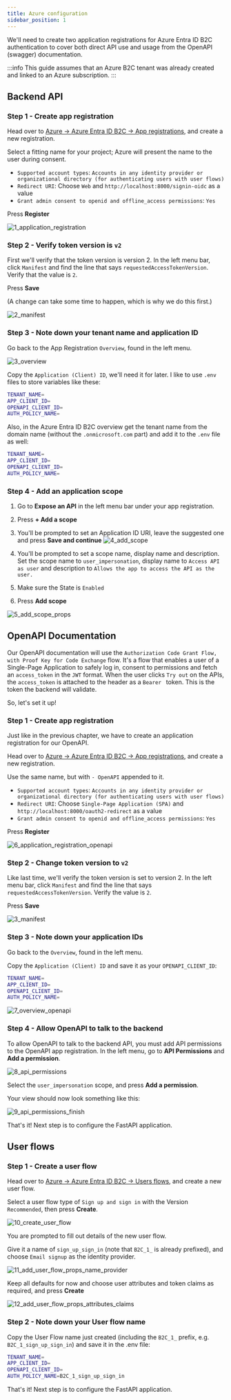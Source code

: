 ```yaml
---
title: Azure configuration
sidebar_position: 1
---
```


We'll need to create two application registrations for Azure Entra ID B2C authentication to cover both direct API
use and usage from the OpenAPI (swagger) documentation.

:::info
This guide assumes that an Azure B2C tenant was already created and linked to an Azure subscription.
:::


## Backend API

### Step 1 - Create app registration
Head over to
[Azure -> Azure Entra ID B2C -> App registrations](https://portal.azure.com/#view/Microsoft_AAD_B2CAdmin/TenantManagementMenuBlade/~/registeredApps),
and create a new registration.

Select a fitting name for your project; Azure will present the name to the user during consent.

* `Supported account types`: `Accounts in any identity provider or organizational directory (for authenticating users with user flows)`
* `Redirect URI`: Choose `Web` and `http://localhost:8000/signin-oidc` as a value
* `Grant admin consent to openid and offline_access permissions`: `Yes`

Press **Register**

![1_application_registration](../../static/img/b2c/1_application_registration.png)

### Step 2 - Verify token version is `v2`

First we'll verify that the token version is version 2. In the left menu bar, click `Manifest` and find the line
that says `requestedAccessTokenVersion`. Verify that the value is `2`.

Press **Save**

(A change can take some time to happen, which is why we do this first.)

![2_manifest](../../static/img/b2c/2_manifest.png)


### Step 3 - Note down your tenant name and application ID

Go back to the App Registration `Overview`, found in the left menu.

![3_overview](../../static/img/b2c/3_overview.png)

Copy the `Application (Client) ID`, we'll need it for later. I like to use `.env` files to
store variables like these:

```bash title=".env" {2}
TENANT_NAME=
APP_CLIENT_ID=
OPENAPI_CLIENT_ID=
AUTH_POLICY_NAME=
```

Also, in the Azure Entra ID B2C overview get the tenant name from the domain name (without the `.onmicrosoft.com` part)
and add it to the `.env` file as well:

```bash title=".env" {1}
TENANT_NAME=
APP_CLIENT_ID=
OPENAPI_CLIENT_ID=
AUTH_POLICY_NAME=
```




### Step 4 - Add an application scope

1. Go to **Expose an API** in the left menu bar under your app registration.
2. Press **+ Add a scope**
3. You'll be prompted to set an Application ID URI, leave the suggested one and press **Save and continue**
![4_add_scope](../../static/img/b2c/4_add_scope.png)

4. You'll be prompted to set a scope name, display name and description. Set the scope name to `user_impersonation`,
display name to `Access API as user` and description to `Allows the app to access the API as the user.`
5. Make sure the State is `Enabled`
6. Press **Add scope**


![5_add_scope_props](../../static/img/b2c/5_add_scope_props.png)


## OpenAPI Documentation
Our OpenAPI documentation will use the `Authorization Code Grant Flow, with Proof Key for Code Exchange` flow.
It's a flow that enables a user of a Single-Page Application to safely log in, consent to permissions and fetch an `access_token`
in the `JWT` format. When the user clicks `Try out` on the APIs, the `access_token` is attached to the header as a `Bearer ` token.
This is the token the backend will validate.

So, let's set it up!

### Step 1 - Create app registration
Just like in the previous chapter, we have to create an application registration for our OpenAPI.

Head over to
[Azure -> Azure Entra ID B2C -> App registrations](https://portal.azure.com/#view/Microsoft_AAD_B2CAdmin/TenantManagementMenuBlade/~/registeredApps),
and create a new registration.

Use the same name, but with `- OpenAPI` appended to it.

* `Supported account types`: `Accounts in any identity provider or organizational directory (for authenticating users with user flows)`
* `Redirect URI`: Choose `Single-Page Application (SPA)` and `http://localhost:8000/oauth2-redirect` as a value
* `Grant admin consent to openid and offline_access permissions`: `Yes`

Press **Register**

![6_application_registration_openapi](../../static/img/b2c/6_application_registration_openapi.png)


### Step 2 - Change token version to `v2`

Like last time, we'll verify the token version is set to version 2. In the left menu bar, click `Manifest` and find the line
that says `requestedAccessTokenVersion`. Verify the value is `2`.

Press **Save**

![3_manifest](../../static/img/b2c/2_manifest.png)


### Step 3 - Note down your application IDs
Go back to the `Overview`, found in the left menu.

Copy the `Application (Client) ID` and save it as your `OPENAPI_CLIENT_ID`:

```bash title=".env" {3}
TENANT_NAME=
APP_CLIENT_ID=
OPENAPI_CLIENT_ID=
AUTH_POLICY_NAME=
````

![7_overview_openapi](../../static/img/b2c/7_overview_openapi.png)


### Step 4 - Allow OpenAPI to talk to the backend

To allow OpenAPI to talk to the backend API, you must add API permissions to the OpenAPI app registration.
In the left menu, go to **API Permissions** and **Add a permission**.

![8_api_permissions](../../static/img/b2c/8_api_permissions.png)

Select the `user_impersonation` scope, and press **Add a permission**.

Your view should now look something like this:

![9_api_permissions_finish](../../static/img/b2c/9_api_permissions_finish.png)

That's it! Next step is to configure the FastAPI application.


## User flows

### Step 1 - Create a user flow

Head over to
[Azure -> Azure Entra ID B2C -> Users flows](https://portal.azure.com/#view/Microsoft_AAD_B2CAdmin/TenantManagementMenuBlade/~/userJourneys),
and create a new user flow.

Select a user flow type of `Sign up and sign in` with the Version `Recommended`, then press **Create**.

![10_create_user_flow](../../static/img/b2c/10_add_user_flow.png)

You are prompted to fill out details of the new user flow.

Give it a name of `sign_up_sign_in` (note that `B2C_1_` is already prefixed), and choose `Email signup` as the identity provider.

![11_add_user_flow_props_name_provider](../../static/img/b2c/11_add_user_flow_props_name_provider.png)


Keep all defaults for now and choose user attributes and token claims as required, and press **Create**

![12_add_user_flow_props_attributes_claims](../../static/img/b2c/12_add_user_flow_props_attributes_claims.png)


### Step 2 - Note down your User flow name

Copy the User Flow name just created (including the `B2C_1_` prefix, e.g. `B2C_1_sign_up_sign_in`)
and save it in the .env file:

```bash title=".env" {4}
TENANT_NAME=
APP_CLIENT_ID=
OPENAPI_CLIENT_ID=
AUTH_POLICY_NAME=B2C_1_sign_up_sign_in
````

That's it! Next step is to configure the FastAPI application.
